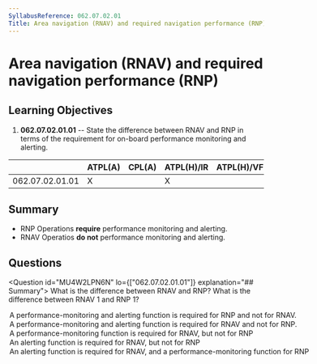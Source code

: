 ```yaml
---
SyllabusReference: 062.07.02.01
Title: Area navigation (RNAV) and required navigation performance (RNP)
---
```


# Area navigation (RNAV) and required navigation performance (RNP)

## Learning Objectives

1. **062.07.02.01.01** -- State the difference between RNAV and RNP in terms of
   the requirement for on-board performance monitoring and alerting.

|                 | ATPL(A) | CPL(A) | ATPL(H)/IR | ATPL(H)/VFR | CPL(H) | IR  | CBIR(A) |
| --------------- | ------- | ------ | ---------- | ----------- | ------ | --- | ------- |
| 062.07.02.01.01 | X       |        | X          |             |        | X   | X       |

## Summary

- RNP Operations **require** performance monitoring and alerting.
- RNAV Operatios **do not** performance monitoring and alerting.

## Questions

<Question id="MU4W2LPN6N" lo={["062.07.02.01.01"]} explanation="## Summary">
  <Text variant="oneCorrect">What is the difference between RNAV and RNP?</Text>
  <Text variant="oneCorrect">
    What is the difference between RNAV 1 and RNP 1?
  </Text>
  <Option subject={[[]]}>
    A performance-monitoring and alerting function is required for RNP and not
    for RNAV.
  </Option>
  <Option>
    A performance-monitoring and alerting function is required for RNAV and not
    for RNP.
  </Option>
  <Option>
    A performance-monitoring function is required for RNAV, but not for RNP
  </Option>
  <Option>An alerting function is required for RNAV, but not for RNP</Option>
  <Option>
    An alerting function is required for RNAV, and a performance-monitoring
    function for RNP
  </Option>
</Question>
